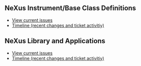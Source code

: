 ==NeXus Instrument/Base Class Definitions==
* [https://github.com/nexusformat/definitions/issues View current issues]
* [https://github.com/nexusformat/definitions/pulse Timeline (recent changes and ticket activitiy)]

==NeXus Library and Applications==
* [https://github.com/nexusformat/code/issues View current issues]
* [https://github.com/nexusformat/code/pulse Timeline (recent changes and ticket activitiy)]